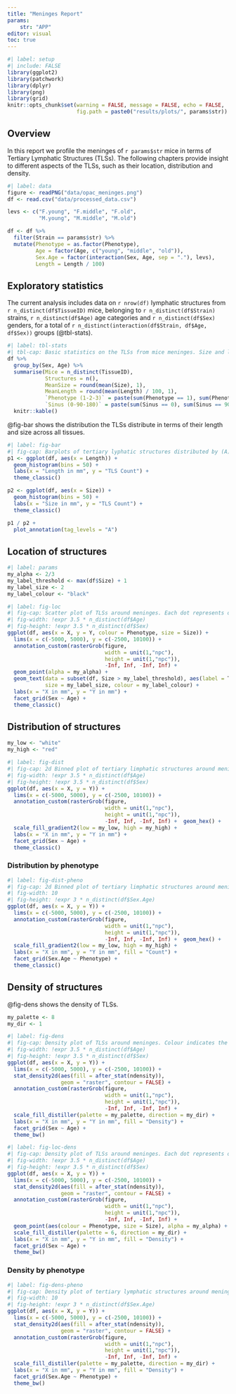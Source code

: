 ```yaml
---
title: "Meninges Report"
params:
    str: "APP"
editor: visual
toc: true
---
```


```r
#| label: setup
#| include: FALSE
library(ggplot2)
library(patchwork)
library(dplyr)
library(png)
library(grid)
knitr::opts_chunk$set(warning = FALSE, message = FALSE, echo = FALSE,
                      fig.path = paste0("results/plots/", params$str))
```

## Overview

In this report we profile the meninges of `r params$str` mice in terms of Tertiary Lymphatic Structures (TLSs). The following chapters provide insight to different aspects of the TLSs, such as their location, distribution and density.

```r
#| label: data
figure <- readPNG("data/opac_meninges.png")
df <- read.csv("data/processed_data.csv")

levs <- c("F.young", "F.middle", "F.old",
          "M.young", "M.middle", "M.old")

df <- df %>%
  filter(Strain == params$str) %>%
  mutate(Phenotype = as.factor(Phenotype),
         Age = factor(Age, c("young", "middle", "old")),
         Sex.Age = factor(interaction(Sex, Age, sep = "."), levs),
         Length = Length / 100)
```

## Exploratory statistics

The current analysis includes data on `r nrow(df)` lymphatic structures from `r n_distinct(df$TissueID)` mice, belonging to `r n_distinct(df$Strain)` strains, `r n_distinct(df$Age)` age categories and `r n_distinct(df$Sex)` genders, for a total of `r n_distinct(interaction(df$Strain, df$Age, df$Sex))` groups (@tbl-stats).

```r
#| label: tbl-stats
#| tbl-cap: Basic statistics on the TLSs from mice meninges. Size and length are measured in mm, whereas phenotype and sinus location are reported in terms of the number of structures per each phenotype or sinus location, respectively.
df %>%
  group_by(Sex, Age) %>%
  summarise(Mice = n_distinct(TissueID),
            Structures = n(),
            MeanSize = round(mean(Size), 1),
            MeanLength = round(mean(Length) / 100, 1),
            `Phenotype (1-2-3)` = paste(sum(Phenotype == 1), sum(Phenotype == 2), sum(Phenotype == 3), sep = "-"),
            `Sinus (0-90-180)` = paste(sum(Sinus == 0), sum(Sinus == 90), sum(Sinus == 180), sep = "-")) %>%
  knitr::kable()
```

@fig-bar shows the distribution the TLSs distribute in terms of their length and size across all tissues.

```r
#| label: fig-bar
#| fig-cap: Barplots of tertiary lyphatic structures distributed by (A) length and (B) size in mm.
p1 <- ggplot(df, aes(x = Length)) +
  geom_histogram(bins = 50) +
  labs(x = "Length in mm", y = "TLS Count") +
  theme_classic()

p2 <- ggplot(df, aes(x = Size)) +
  geom_histogram(bins = 50) +
  labs(x = "Size in mm", y = "TLS Count") +
  theme_classic()

p1 / p2 +
  plot_annotation(tag_levels = "A")
```

## Location of structures

```r
#| label: params
my_alpha <- 2/3
my_label_threshold <- max(df$Size) + 1
my_label_size <- 2
my_label_colour <- "black"
```

```r
#| label: fig-loc
#| fig-cap: Scatter plot of TLSs around meninges. Each dot represents one structure, sized by dimension, coloured by phenotype and labeled by sample. Each panel corresponds to a mice group based on sex and age category.
#| fig-width: !expr 3.5 * n_distinct(df$Age)
#| fig-height: !expr 3.5 * n_distinct(df$Sex)
ggplot(df, aes(x = X, y = Y, colour = Phenotype, size = Size)) +
  lims(x = c(-5000, 5000), y = c(-2500, 10100)) +
  annotation_custom(rasterGrob(figure, 
                               width = unit(1,"npc"), 
                               height = unit(1,"npc")), 
                               -Inf, Inf, -Inf, Inf) +
  geom_point(alpha = my_alpha) +
  geom_text(data = subset(df, Size > my_label_threshold), aes(label = TissueID),
            size = my_label_size, colour = my_label_colour) +
  labs(x = "X in mm", y = "Y in mm") +
  facet_grid(Sex ~ Age) +
  theme_classic()
```

## Distribution of structures

```r
my_low <- "white"
my_high <- "red"
```

```r
#| label: fig-dist
#| fig-cap: 2d Binned plot of tertiary limphatic structures around meninges. Colour indicates number of structures found in each hexagonal cell. Each panel corresponds to a mice group based on sex and age category.
#| fig-width: !expr 3.5 * n_distinct(df$Age)
#| fig-height: !expr 3.5 * n_distinct(df$Sex)
ggplot(df, aes(x = X, y = Y)) +
  lims(x = c(-5000, 5000), y = c(-2500, 10100)) +
  annotation_custom(rasterGrob(figure, 
                               width = unit(1,"npc"), 
                               height = unit(1,"npc")), 
                               -Inf, Inf, -Inf, Inf) +  geom_hex() +
  scale_fill_gradient2(low = my_low, high = my_high) +
  labs(x = "X in mm", y = "Y in mm") +
  facet_grid(Sex ~ Age) +
  theme_classic()
```

### Distribution by phenotype

```r
#| label: fig-dist-pheno
#| fig-cap: 2d Binned plot of tertiary limphatic structures around meninges by phenotype (1, 2 or 3). Colour indicates number of structures found in each hexagonal cell. Rows correspond to a mice group based on sex and age category, whereas columns represent phenotypes.
#| fig-width: 10
#| fig-height: !expr 3 * n_distinct(df$Sex.Age)
ggplot(df, aes(x = X, y = Y)) +
  lims(x = c(-5000, 5000), y = c(-2500, 10100)) +
  annotation_custom(rasterGrob(figure, 
                               width = unit(1,"npc"), 
                               height = unit(1,"npc")), 
                               -Inf, Inf, -Inf, Inf) +  geom_hex() +
  scale_fill_gradient2(low = my_low, high = my_high) +
  labs(x = "X in mm", y = "Y in mm", fill = "Count") +
  facet_grid(Sex.Age ~ Phenotype) +
  theme_classic()
```

## Density of structures

@fig-dens shows the density of TLSs.

```r
my_palette <- 8
my_dir <- 1
```

```r
#| label: fig-dens
#| fig-cap: Density plot of TLSs around meninges. Colour indicates the fraction of structures found in each pixel. Each panel corresponds to a mice group based on sex and age category.
#| fig-width: !expr 3.5 * n_distinct(df$Age)
#| fig-height: !expr 3.5 * n_distinct(df$Sex)
ggplot(df, aes(x = X, y = Y)) +
  lims(x = c(-5000, 5000), y = c(-2500, 10100)) +
  stat_density2d(aes(fill = after_stat(ndensity)),
                 geom = "raster", contour = FALSE) +
  annotation_custom(rasterGrob(figure, 
                               width = unit(1,"npc"), 
                               height = unit(1,"npc")), 
                               -Inf, Inf, -Inf, Inf) +
  scale_fill_distiller(palette = my_palette, direction = my_dir) +
  labs(x = "X in mm", y = "Y in mm", fill = "Density") +
  facet_grid(Sex ~ Age) +
  theme_bw()
```

```r
#| label: fig-loc-dens
#| fig-cap: Density plot of TLSs around meninges. Each dot represents one structure, sized by dimension, coloured by phenotype. Colour indicates the fraction of structures found in each pixel. Each panel corresponds to a mice group based on sex and age category.
#| fig-width: !expr 3.5 * n_distinct(df$Age)
#| fig-height: !expr 3.5 * n_distinct(df$Sex)
ggplot(df, aes(x = X, y = Y)) +
  lims(x = c(-5000, 5000), y = c(-2500, 10100)) +
  stat_density2d(aes(fill = after_stat(ndensity)),
                 geom = "raster", contour = FALSE) +
  annotation_custom(rasterGrob(figure, 
                               width = unit(1,"npc"), 
                               height = unit(1,"npc")), 
                               -Inf, Inf, -Inf, Inf) +
  geom_point(aes(colour = Phenotype, size = Size), alpha = my_alpha) +
  scale_fill_distiller(palette = 6, direction = my_dir) +
  labs(x = "X in mm", y = "Y in mm", fill = "Density") +
  facet_grid(Sex ~ Age) +
  theme_bw()
```

### Density by phenotype

```r
#| label: fig-dens-pheno
#| fig-cap: Density plot of tertiary lymphatic structures around meninges by phenotype (1, 2 or 3). Colour indicates the fraction of structures found in each pixel. Rows correspond to a mice group based on sex and age category, whereas columns represent phenotypes.
#| fig-width: 10
#| fig-height: !expr 3 * n_distinct(df$Sex.Age)
ggplot(df, aes(x = X, y = Y)) +
  lims(x = c(-5000, 5000), y = c(-2500, 10100)) +
  stat_density2d(aes(fill = after_stat(ndensity)),
                 geom = "raster", contour = FALSE) +
  annotation_custom(rasterGrob(figure, 
                               width = unit(1,"npc"), 
                               height = unit(1,"npc")), 
                               -Inf, Inf, -Inf, Inf) +
  scale_fill_distiller(palette = my_palette, direction = my_dir) +
  labs(x = "X in mm", y = "Y in mm", fill = "Density") +
  facet_grid(Sex.Age ~ Phenotype) +
  theme_bw()
```
